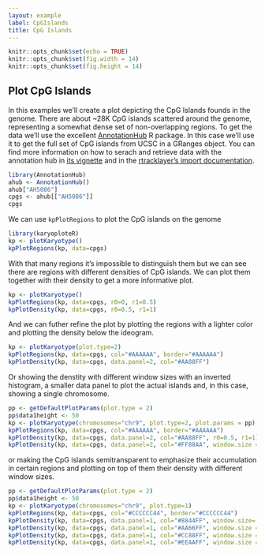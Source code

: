 ```yaml
---
layout: example
label: CpGIslands
title: CpG Islands
---
```



```r
knitr::opts_chunk$set(echo = TRUE)
knitr::opts_chunk$set(fig.width = 14)
knitr::opts_chunk$set(fig.height = 14)
```

## Plot CpG Islands

In this examples we'll create a plot depicting the CpG Islands founds in the 
genome. There are about ~28K CpG islands scattered around the genome, representing
a somewhat dense set of non-overlapping regions. To get the data we'll use the 
excellent [AnnotationHub](https://bioconductor.org/packages/AnnotationHub) 
R package. In this case we'll use it to get the full set of CpG islands from 
UCSC in a GRanges object. You can find more information on how to serach and 
retrieve data with the annotation hub in [its vignette](https://bioconductor.org/packages/release/bioc/vignettes/AnnotationHub/inst/doc/AnnotationHub-HOWTO.html)
 and in the [rtracklayer's import documentation](https://kasperdanielhansen.github.io/genbioconductor/html/rtracklayer_Import.html).


```r
library(AnnotationHub)
ahub <- AnnotationHub()
ahub["AH5086"]
cpgs <- ahub[["AH5086"]]
cpgs
```

We can use `kpPlotRegions` to plot the CpG islands on the genome

```r
library(karyoploteR)
kp <- plotKaryotype()
kpPlotRegions(kp, data=cpgs)
```

With that many regions it's impossible to distinguish them but we can see there
are regions with different densities of CpG islands. We can plot them together 
with their density to get a more informative plot.

```r
kp <- plotKaryotype()
kpPlotRegions(kp, data=cpgs, r0=0, r1=0.5)
kpPlotDensity(kp, data=cpgs, r0=0.5, r1=1)
```

And we can futher refine the plot by plotting the regions with a lighter
color and plotting the density below the ideogram.

```r
kp <- plotKaryotype(plot.type=2)
kpPlotRegions(kp, data=cpgs, col="#AAAAAA", border="#AAAAAA")
kpPlotDensity(kp, data=cpgs, data.panel=2, col="#AA88FF")
```

Or showing the denstity with different window sizes with an inverted histogram,
a smaller data panel to plot the actual islands and, in this case, showing a 
single chromosome.

```r
pp <- getDefaultPlotParams(plot.type = 2)
pp$data1height <- 50
kp <- plotKaryotype(chromosomes="chr9", plot.type=2, plot.params = pp)
kpPlotRegions(kp, data=cpgs, col="#AAAAAA", border="#AAAAAA")
kpPlotDensity(kp, data=cpgs, data.panel=2, col="#AA88FF", r0=0.5, r1=1)
kpPlotDensity(kp, data=cpgs, data.panel=2, col="#FF88AA", window.size = 100000, r0=0.5, r1=0)
```

or making the CpG islands semitransparent to emphasize their accumulation in 
certain regions and plotting on top of them their density with different window
sizes.

```r
pp <- getDefaultPlotParams(plot.type = 2)
pp$data1height <- 50
kp <- plotKaryotype(chromosomes="chr9", plot.type=1)
kpPlotRegions(kp, data=cpgs, col="#CCCCCC44", border="#CCCCCC44")
kpPlotDensity(kp, data=cpgs, data.panel=1, col="#8844FF", window.size= 1000000, r0=0, r1=0.25)
kpPlotDensity(kp, data=cpgs, data.panel=1, col="#AA66FF", window.size = 500000, r0=0.25, r1=0.5)
kpPlotDensity(kp, data=cpgs, data.panel=1, col="#CC88FF", window.size = 200000, r0=0.5, r1=0.75)
kpPlotDensity(kp, data=cpgs, data.panel=1, col="#EEAAFF", window.size = 100000, r0=0.75, r1=1)
```